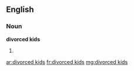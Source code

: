 ==English==

===Noun===
'''divorced kids'''

# {{plural of|divorced kid}}

[[ar:divorced kids]]
[[fr:divorced kids]]
[[mg:divorced kids]]